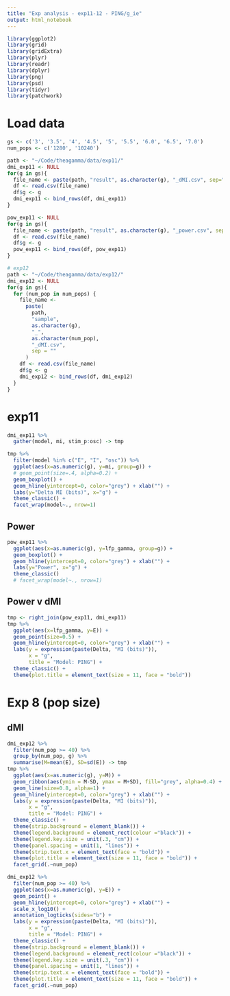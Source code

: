 ```yaml
---
title: "Exp analysis - exp11-12 - PING/g_ie"
output: html_notebook
---
```


```r
library(ggplot2)
library(grid)
library(gridExtra)
library(plyr)
library(readr)
library(dplyr)
library(png)
library(psd)
library(tidyr)
library(patchwork)
```

# Load data
```r
gs <- c('3', '3.5', '4', '4.5', '5', '5.5', '6.0', '6.5', '7.0')
num_pops <- c('1280', '10240')

path <- "~/Code/theagamma/data/exp11/"
dmi_exp11 <- NULL
for(g in gs){
  file_name <- paste(path, "result", as.character(g), "_dMI.csv", sep="")
  df <- read.csv(file_name)
  df$g <- g
  dmi_exp11 <- bind_rows(df, dmi_exp11)
}

pow_exp11 <- NULL
for(g in gs){
  file_name <- paste(path, "result", as.character(g), "_power.csv", sep="")
  df <- read.csv(file_name)
  df$g <- g
  pow_exp11 <- bind_rows(df, pow_exp11)
}

# exp12
path <- "~/Code/theagamma/data/exp12/"
dmi_exp12 <- NULL
for(g in gs){
  for (num_pop in num_pops) {
    file_name <-
      paste(
        path,
        "sample",
        as.character(g),
        "_",
        as.character(num_pop),
        "_dMI.csv",
        sep = ""
      )
    df <- read.csv(file_name)
    df$g <- g
    dmi_exp12 <- bind_rows(df, dmi_exp12)
  }
}
```

# exp11 
```r
dmi_exp11 %>% 
  gather(model, mi, stim_p:osc) -> tmp

tmp %>% 
  filter(model %in% c("E", "I", "osc")) %>%
  ggplot(aes(x=as.numeric(g), y=mi, group=g)) +
  # geom_point(size=.4, alpha=0.2) +
  geom_boxplot() +
  geom_hline(yintercept=0, color="grey") + xlab("") +
  labs(y="Delta MI (bits)", x="g") +
  theme_classic() +
  facet_wrap(model~., nrow=1) 
```

## Power
```r
pow_exp11 %>% 
  ggplot(aes(x=as.numeric(g), y=lfp_gamma, group=g)) +
  geom_boxplot() +
  geom_hline(yintercept=0, color="grey") + xlab("") +
  labs(y="Power", x="g") +
  theme_classic() 
  # facet_wrap(model~., nrow=1) 
```

## Power v dMI
```r
tmp <- right_join(pow_exp11, dmi_exp11)
tmp %>% 
  ggplot(aes(x=lfp_gamma, y=E)) +
  geom_point(size=0.5) +
  geom_hline(yintercept=0, color="grey") + xlab("") +
  labs(y = expression(paste(Delta, "MI (bits)")),
       x = "g",
       title = "Model: PING") +
  theme_classic() +
  theme(plot.title = element_text(size = 11, face = "bold")) 
```

# Exp 8 (pop size)
## dMI 
```r
dmi_exp12 %>% 
  filter(num_pop >= 40) %>% 
  group_by(num_pop, g) %>% 
  summarise(M=mean(E), SD=sd(E)) -> tmp
tmp %>% 
  ggplot(aes(x=as.numeric(g), y=M)) +
  geom_ribbon(aes(ymin = M-SD, ymax = M+SD), fill="grey", alpha=0.4) +
  geom_line(size=0.8, alpha=1) +
  geom_hline(yintercept=0, color="grey") + xlab("") +
  labs(y = expression(paste(Delta, "MI (bits)")),
       x = "g",
       title = "Model: PING") +
  theme_classic() +
  theme(strip.background = element_blank()) +
  theme(legend.background = element_rect(colour ="black")) +
  theme(legend.key.size = unit(.3, "cm")) +
  theme(panel.spacing = unit(1, "lines")) +
  theme(strip.text.x = element_text(face = "bold")) +
  theme(plot.title = element_text(size = 11, face = "bold")) +
  facet_grid(.~num_pop) 
```
```r
dmi_exp12 %>% 
  filter(num_pop >= 40) %>% 
  ggplot(aes(x=as.numeric(g), y=E)) +
  geom_point() +
  geom_hline(yintercept=0, color="grey") + xlab("") +
  scale_x_log10() +
  annotation_logticks(sides="b") + 
  labs(y = expression(paste(Delta, "MI (bits)")),
       x = "g",
       title = "Model: PING") +
  theme_classic() +
  theme(strip.background = element_blank()) +
  theme(legend.background = element_rect(colour ="black")) +
  theme(legend.key.size = unit(.3, "cm")) +
  theme(panel.spacing = unit(1, "lines")) +
  theme(strip.text.x = element_text(face = "bold")) +
  theme(plot.title = element_text(size = 11, face = "bold")) +
  facet_grid(.~num_pop)
```
